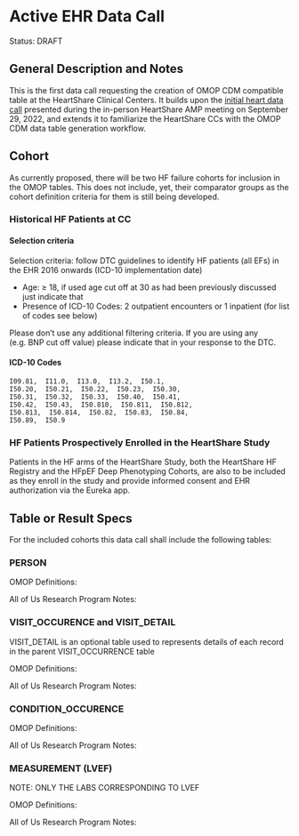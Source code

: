 # Active EHR Data Call 

Status: DRAFT

## General Description and Notes

This is the first data call requesting the creation of OMOP CDM compatible table at the HeartShare Clinical Centers. It builds upon the  [initial heart data call](#heartshareamp2022) presented during the in-person HeartShare AMP meeting on September 29, 2022, and extends it to familiarize the HeartShare CCs with the OMOP CDM data table generation workflow.

## Cohort

As currently proposed, there will be two HF failure cohorts for inclusion in the OMOP tables. This does not include, yet, their comparator groups as the cohort definition criteria for them is still being developed.

### Historical HF Patients at CC

#### Selection criteria

Selection criteria: follow DTC guidelines to identify HF patients (all EFs) in the EHR 2016 onwards (ICD-10 implementation date)

-   Age: $\geq$ 18, if used age cut off at 30 as had been previously discussed just indicate that
-   Presence of ICD-10 Codes: 2 outpatient encounters or 1 inpatient (for list of codes see below)

Please don't use any additional filtering criteria. If you are using any (e.g. BNP cut off value) please indicate that in your response to the DTC.

#### ICD-10 Codes

```
I09.81,  I11.0,  I13.0,  I13.2,  I50.1,  
I50.20,  I50.21,  I50.22,  I50.23,  I50.30,  
I50.31,  I50.32,  I50.33,  I50.40,  I50.41,  
I50.42,  I50.43,  I50.810,  I50.811,  I50.812,  
I50.813,  I50.814,  I50.82,  I50.83,  I50.84,  
I50.89,  I50.9
```

### HF Patients Prospectively Enrolled in the HeartShare Study

Patients in the HF arms of the HeartShare Study, both the HeartShare HF Registry and the HFpEF Deep Phenotyping Cohorts, are also to be included as they enroll in the study and provide informed consent and EHR authorization via the Eureka app.

## Table or Result Specs

For the included cohorts this data call shall include the following tables: 

### PERSON

OMOP Definitions: 
[](https://ohdsi.github.io/CommonDataModel/cdm53.html#PERSON)

All of Us Research Program Notes: 
[](https://aou-ehr-ops.zendesk.com/hc/en-us/articles/1500012365502-Person)

### VISIT_OCCURENCE and VISIT_DETAIL

VISIT_DETAIL is an optional table used to represents details of each record in the parent VISIT_OCCURRENCE table

OMOP Definitions: 
[](https://ohdsi.github.io/CommonDataModel/cdm53.html#VISIT_OCCURRENCE)
[](https://ohdsi.github.io/CommonDataModel/cdm53.html#VISIT_DETAIL)

All of Us Research Program Notes: 
[](https://aou-ehr-ops.zendesk.com/hc/en-us/articles/1500012365522-Visit-occurrence)
[](https://aou-ehr-ops.zendesk.com/hc/en-us/articles/4405827156371-Visit-detail)


### CONDITION_OCCURENCE

OMOP Definitions: 
[](https://ohdsi.github.io/CommonDataModel/cdm53.html#CONDITION_OCCURRENCE)

All of Us Research Program Notes: 
[](https://aou-ehr-ops.zendesk.com/hc/en-us/articles/1500012797982-Condition-occurrence)

### MEASUREMENT (LVEF)

NOTE: ONLY THE LABS CORRESPONDING TO LVEF

OMOP Definitions: 
[](https://ohdsi.github.io/CommonDataModel/cdm53.html#MEASUREMENT)

All of Us Research Program Notes: 
[](https://aou-ehr-ops.zendesk.com/hc/en-us/articles/1500012461201-Measurement)

